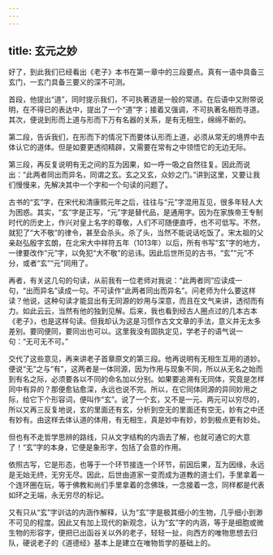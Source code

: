 ```yaml
---
---
---
```

title: 玄元之妙
---




好了，到此我们已经看出《老子》本书在第一章中的三段要点。真有一语中具备三玄门，一玄门具备三要义的深不可测。

首段，他提出“道”，同时提示我们，不可执著道是一般的常道。在后语中又附带说明，在不得已的表达中，提出了一个“道”字；接着又强调，不可执著名相而寻道。其次，便说到形而上道与形而下万有名器的关系，是有无相生，绵绵不断的。

第二段，告诉我们，在形而下的情况下而要体认形而上道，必须从常无的境界中去体认它的道体。但是如要更透彻精辟，又需要在常有之中领悟它的无边无际。

第三段，再反复说明有无之间的互为因果，如一呼一吸之自然往复。因此而说出：“此两者同出而异名，同谓之玄。玄之又玄，众妙之门。”讲到这里，又要让我们慢慢来，先解决其中一个字和一个句读的问题了。

古书的“玄”字，在宋代和清康熙元年之后，往往与“元”字混用互见，很多年轻人大为困惑。其实，“玄”字是正写，“元”字是替代品，是通用字。因为在家族帝王专制时代的历史上，作兴对皇上名字的尊敬，人们不可随便直呼，也不可低写。不然，就犯了“大不敬”的律令，甚至会杀头。杀了头，当然不能说话吃饭了。宋太祖的父亲赵弘殷字玄朗，在北宋大中祥符五年（1013年）以后，所有书写“玄”字的地方，一律要改作“元”字，以免犯“大不敬”的忌讳。因此后世所见的古书，“玄”“元”不分，或者“玄”“元”同用了。

再者，有关这几句的句读，从前我有一位老师对我说：“此两者同”应读成一句，“出而异名”读成一句。不可读作“此两者同出而异名”。问老师为什么要这样读？他说，这种句读才能显出有无同源的妙用与深意，而且在文气来讲，透彻而有力。如此云云，当然有他的独到见解。后来，我也看到经古人圈点过的几本古本《老子》，也是这样句读。但我却认为这是习惯作古文文章的手法，意义并无太多差别。要同便同，要同出也可以。这里我没有固执定见，学老子的语气说一句：“无可无不可。”

交代了这些意见，再来讲老子首章原文的第三段。他再说明有无相生互用的道妙。便说“无”之与“有”，这两者是一体同源，因为作用与现象不同，所以从无名之始而到有名之际，必须要各以不同的命名加以分别。如果要追溯有无同体，究竟是怎样同中有异的？那便愈钻愈深，永远也说不完。所以，在它同体同源的异同妙用之际，给它下个形容词，便叫作“玄”。说了一个玄，又不是一元、两元可以穷尽的，所以又再三反复地说，玄的里面还有玄，分析到空无的里面还有空无，妙有之中还有妙有。由这样去体认道的体用，有无相生，真是妙中有妙，妙到极点更有妙处。

但也有不走哲学思辨的路线，只从文字结构的内涵去了解，也就可通它的大意了！“玄”字的本身，它便是象形字，包括了会意的作用。

依照古写，它是形态，也等于一个环节接连一个环节，前因后果，互为因缘，永远是无始无终，无穷无尽。因此，后世由道家一变而成为道教的道士们，手里拿着一个连环圈在玩，等于佛教和尚们手里拿着的念佛珠，一念接着一念，同样都是代表如环之无端，永无穷尽的标记。

又有只从“玄”字训诂的内涵作解释，认为“玄”字是极其细小的生物，几乎细小到渺不可见的程度。因此又有加上现代的新观念，认为“玄”字的内涵，等于是细胞或微生物的形容字，便把已出函谷关以外的老子，轻轻一扯，向西方的唯物思想去归队，硬说老子的《道德经》基本上是建立在唯物哲学的基础上的。